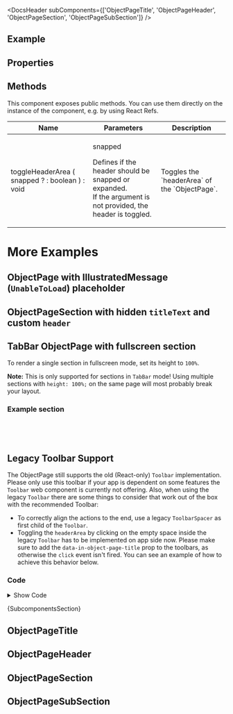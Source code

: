 
<Meta of={ComponentStories} />

<DocsHeader subComponents={['ObjectPageTitle', 'ObjectPageHeader', 'ObjectPageSection', 'ObjectPageSubSection']} />

## Example

<Canvas of={ComponentStories.Default} />

## Properties

<ControlsWithNote of={ComponentStories.Default} />

## Methods

This component exposes public methods. You can use them directly on the instance of the component, e.g. by using React Refs.

<table>
  <thead>
    <tr>
      <th>Name</th>
      <th>Parameters</th>
      <th>Description</th>
    </tr>
  </thead>
  <tbody>
    <tr>
      <td>
        <CodeBlock>
          <span style={{ color: 'rgb(64, 120, 242)' }}>toggleHeaderArea</span>
          <span style={{ color: 'rgb(56, 58, 66)' }}>(</span>
          <span style={{ color: 'rgb(56, 58, 66)' }}>snapped</span>
          <span style={{ color: 'rgb(64, 120, 242)' }}>?</span>
          <span style={{ color: 'rgb(64, 120, 242)' }}>: </span>
          <span style={{ color: 'rgb(80, 161, 79)' }}>boolean</span>
          <span style={{ color: 'rgb(56, 58, 66)' }}>)</span>
          <span style={{ color: 'rgb(64, 120, 242)' }}>: </span>
          <span style={{ color: 'rgb(80, 161, 79)' }}>void</span>
        </CodeBlock>
      </td>
      <td>
        <div>
          <p style={{ fontWeight: 'bold' }}>snapped</p>
          <p style={{ paddingInline: '1rem' }}>
            Defines if the header should be snapped or expanded. <br /> If the argument is not provided, the header is
            toggled.
          </p>
        </div>
      </td>
      <td>Toggles the `headerArea` of the `ObjectPage`.</td>
    </tr>
  </tbody>
</table>

# More Examples

## ObjectPage with IllustratedMessage (`UnableToLoad`) placeholder

<Canvas of={ComponentStories.WithIllustratedMessage} />

## ObjectPageSection with hidden `titleText` and custom `header`

<Canvas of={ComponentStories.SectionWithCustomHeader} />

## TabBar ObjectPage with fullscreen section

To render a single section in fullscreen mode, set its height to `100%`.

**Note:** This is only supported for sections in `TabBar` mode! Using multiple sections with `height: 100%;` on the same page will most probably break your layout.

<Canvas of={ComponentStories.FullScreenSingleSection} />

### Example section

```jsx
<ObjectPageSection titleText="Section with Overflow" id="section3" style={{ height: '100%', overflow: 'auto' }}>
  <div style={{ height: '300%', background: 'lightyellow' }} />
</ObjectPageSection>
```

## Legacy Toolbar Support

The ObjectPage still supports the old (React-only) `Toolbar` implementation. Please only use this toolbar if your app is dependent on some features the `Toolbar` web component is currently not offering.
Also, when using the legacy `Toolbar` there are some things to consider that work out of the box with the recommended Toolbar:

- To correctly align the actions to the end, use a legacy `ToolbarSpacer` as first child of the `Toolbar`.
- Toggling the `headerArea` by clicking on the empty space inside the legacy `Toolbar` has to be implemented on app side now. Please make sure to add the `data-in-object-page-title` prop to the toolbars, as otherwise the `click` event isn't fired. You can see an example of how to achieve this behavior below.

<Canvas of={ComponentStories.LegacyToolbarSupport} sourceState="hidden" />

### Code

<details>

<summary>Show Code</summary>

```tsx
import { useRef } from 'react';
import { Toolbar as LegacyToolbar, ToolbarSpacer as LegacyToolbarSpacer } from '@ui5/webcomponents-react-compat';
import { Button, ButtonDesign, ObjectPage, ObjectPageSection, ObjectPageTitle } from '@ui5/webcomponents-react';
import type { ObjectPageDomRef } from '@ui5/webcomponents-react';

function ObjectPageWithLegacyToolbar(props) {
  const objectPageRef = useRef<ObjectPageDomRef>(null);
  const handleToolbarClick = (e) => {
    if (e.target.dataset.componentName === 'ToolbarContent') {
      objectPageRef.current.toggleHeaderArea();
    }
  };
  return (
    <ObjectPage
      {...props}
      ref={objectPageRef}
      titleArea={
        <ObjectPageTitle
          header="Legacy Toolbar Support"
          subHeader="actions and navigation actions are rendered inside the legacy Toolbar component"
          actionsBar={
            <LegacyToolbar
              design="Transparent"
              toolbarStyle="Clear"
              onClick={handleToolbarClick}
              data-in-object-page-title
            >
              <LegacyToolbarSpacer />
              <Button design={ButtonDesign.Emphasized}>Primary Action</Button>
              <Button design={ButtonDesign.Transparent}>Action</Button>
            </LegacyToolbar>
          }
          navigationBar={
            <LegacyToolbar
              design="Transparent"
              toolbarStyle="Clear"
              onClick={handleToolbarClick}
              data-in-object-page-title
            >
              <LegacyToolbarSpacer />
              <Button icon={'full-screen'} design={ButtonDesign.Transparent} />
              <Button icon={'exit-full-screen'} design={ButtonDesign.Transparent} />
              <Button icon={'decline'} design={ButtonDesign.Transparent} />
            </LegacyToolbar>
          }
        />
      }
    >
      <ObjectPageSection titleText="Section 1" id="opSection1">
        <div style={{ height: '300px', width: '100%', background: 'lightblue' }}>Section 1 Content</div>
      </ObjectPageSection>
      <ObjectPageSection titleText="Section 2" id="opSection2">
        <div style={{ height: '200px', width: '100%', background: 'lightblue' }}>Section 2 Content</div>
      </ObjectPageSection>
      <ObjectPageSection titleText="Section 3" id="opSection3">
        <div style={{ height: '500px', width: '100%', background: 'lightblue' }}>Section 3 Content</div>
      </ObjectPageSection>
    </ObjectPage>
  );
}
```

</details>

<Markdown>{SubcomponentsSection}</Markdown>

## ObjectPageTitle

<Description of={ObjectPageTitle} />

<ArgTypesWithNote of={ObjectPageTitle} />

## ObjectPageHeader

<Description of={ObjectPageHeader} />

<ArgTypesWithNote of={ObjectPageHeader} />

## ObjectPageSection

<Description of={ObjectPageSection} />

<ArgTypesWithNote of={ObjectPageSection} />

## ObjectPageSubSection

<Description of={ObjectPageSubSection} />

<ArgTypesWithNote of={ObjectPageSubSection} />

<Footer />
